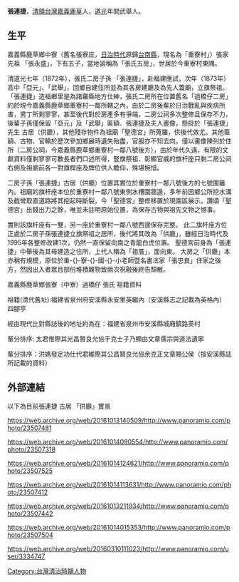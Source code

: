 '''張連捷'''，[[台灣清治時期|清領]][[台灣|台灣]][[嘉義縣|嘉義]][[鹿草鄉|鹿草]]人，[[道光|道光]]年間武舉人。

==生平==
嘉義縣鹿草鄉中寮（舊名張寮庄，[[台灣日治時期|日治時代]]原歸[[台南縣|台南縣]]，現名為「重寮村」）張家先祖 「張永盛」，下有五子，當地習稱為「張氏五房」，世居於今重寮村東隅。

清道光七年（1872年），張氏二房子孫 「張連捷」，赴福建應試，次年（1873年）高中「亞元」、「武舉」，回鄉自建住所並為其各房建廳及為先人蓋廟，立旗祭祖。「張連捷」造福鄉里是為諸羅縣地方仕紳，張氏二房所在位置舊名「過橋仔二房」約於現今嘉義縣鹿草鄉重寮村一鄰所轄之內，由於二房後輩於日治戰亂與疾病所害，男丁所剩寥寥，甚至後代對於房產多有爭端，二房公祠多次整修且保存不力，後輩子孫僅保留「亞元」及「武舉」匾額、張連捷及夫人畫像，懸掛於「張連捷」先生 古居（供廳），其他殘存物件為祖廟「聖德宮」所蒐羅，供後代效尤。其他匾額、古物、官轎於歷次參加鄉展時遺失殆盡，官服亦不知去向，僅以畫像陳列於住所（二房公祠，今嘉義縣鹿草鄉重寮村一鄰八號後方），由於年代久遠，有限的文獻資料僅剩寥寥可數長者們口述所得，豎旗祭祖、彰顯官威的旗杆座只剩二房公祠右側及祖廟前各一對旗桿座及牌位供人瞻仰，殊堪惋惜。

二房子孫「張連捷」古居（供廳）位置其實位於重寮村一鄰八號後方的七號圍籬內。祖廟的旗杆座本位於重寮村一鄰八號東側水槽圍牆邊，多年前因鄉公所挖水溝及截彎取直道路將其挖起時斷裂，今「聖德宮」整修移置於現園區展示。讚頌「聖德宮」出錢出力之餘，唯並未註明原始位置，為保存古物與祖先文物之憾事。

實則該旗杆座有一雙，另一座於重寮村一鄰八號西邊保存完整。 此二旗杆座方位正處於二房子孫張連捷立旗祭祖之居所，後代將其改為「供廳」，雖經日治時代及1995年各整修改建1次，仍然一直保留向南之青龍白虎位置。 聖德宮前身為「張連捷」中舉後為其母建造之住所，上代人稱為「祖厝」，面向東。 
大房之「供廳」本亦稍有規模，原位於重-{}-寮-{}-國-{}-小老師暨名書法家「張忠良」住家之後方，然因出入者眾且部份堆積雜物致兩次祝融後終告頹散。

嘉義縣鹿草鄉張寮（中寮）過橋仔 張氏 祖籍資料

祖籍(清代舊址):福建省泉州府安溪縣永安里英繼內（安溪縣志之記載為英格內）四腳亭

經由現代比對縣誌後的地址約為在：福建省泉州市安溪縣城廂鎮路英村

輩分排序: 太君惟際其光昌賢良允協于克士子乃顯由文章儒宗與道法遺寧

輩分排序：洪媽發定功仕代君維際其公昌賢良允協余克正文章賜公侯（按安溪縣誌所記載的資料）

== 外部連結 ==
以下為目前張連捷 古居 「供廳」實景

https://web.archive.org/web/20161013140509/http://www.panoramio.com/photo/23507481 

https://web.archive.org/web/20161014090554/http://www.panoramio.com/photo/23507318
 
https://web.archive.org/web/20161014124621/http://www.panoramio.com/photo/23507525

https://web.archive.org/web/20161014113631/http://www.panoramio.com/photo/23507412

https://web.archive.org/web/20161013211934/http://www.panoramio.com/photo/23507442

https://web.archive.org/web/20161014015353/http://www.panoramio.com/photo/23507504 

https://web.archive.org/web/20160310111023/http://www.panoramio.com/user/3334747

[[Category:台灣清治時期人物|Category:台灣清治時期人物]]